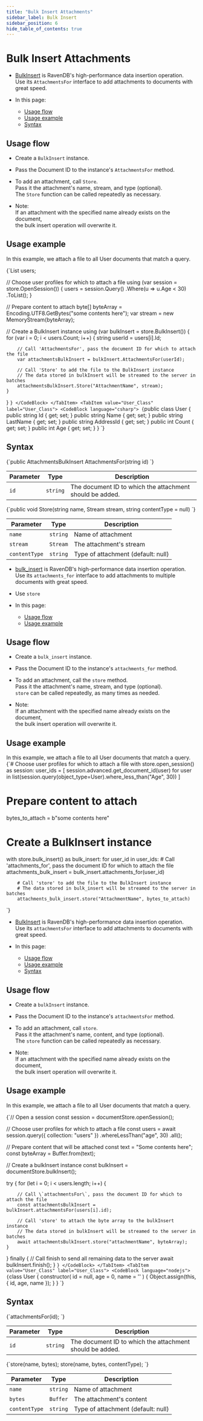 ---
title: "Bulk Insert Attachments"
sidebar_label: Bulk Insert
sidebar_position: 6
hide_table_of_contents: true
---




# Bulk Insert Attachments
<LanguageSwitcher supportedLanguages={supportedLanguages} />
<LanguageContent language="csharp">

<Admonition type="note" title="Note">

* [BulkInsert](../../client-api/bulk-insert/how-to-work-with-bulk-insert-operation) is RavenDB's high-performance data insertion operation.  
  Use its `AttachmentsFor` interface to add attachments to documents with great speed.  

* In this page:  
    * [Usage flow](../../document-extensions/attachments/bulk-insert#usage-flow)  
    * [Usage example](../../document-extensions/attachments/bulk-insert#usage-example)
    * [Syntax](../../document-extensions/attachments/bulk-insert#syntax)

</Admonition>

## Usage flow

* Create a `BulkInsert` instance.  

* Pass the Document ID to the instance's `AttachmentsFor` method.

* To add an attachment, call `Store`.  
  Pass it the attachment's name, stream, and type (optional).  
  The `Store` function can be called repeatedly as necessary.

* Note:  
  If an attachment with the specified name already exists on the document,  
  the bulk insert operation will overwrite it.



## Usage example

In this example, we attach a file to all User documents that match a query.  
 
<Tabs groupId='languageSyntax'>
<TabItem value="BulkInsert_Attachments" label="BulkInsert_Attachments">
<CodeBlock language="csharp">
{`List<User> users;

// Choose user profiles for which to attach a file
using (var session = store.OpenSession())
{
    users = session.Query<User>()
        .Where(u => u.Age < 30)
        .ToList();
}

// Prepare content to attach
byte[] byteArray = Encoding.UTF8.GetBytes("some contents here");
var stream = new MemoryStream(byteArray);

// Create a BulkInsert instance
using (var bulkInsert = store.BulkInsert())
{
    for (var i = 0; i < users.Count; i++)
    {
        string userId = users[i].Id;
        
        // Call 'AttachmentsFor', pass the document ID for which to attach the file
        var attachmentsBulkInsert = bulkInsert.AttachmentsFor(userId);

        // Call 'Store' to add the file to the BulkInsert instance
        // The data stored in bulkInsert will be streamed to the server in batches 
        attachmentsBulkInsert.Store("AttachmentName", stream);
    }
}
`}
</CodeBlock>
</TabItem>
<TabItem value="User_Class" label="User_Class">
<CodeBlock language="csharp">
{`public class User
{
    public string Id { get; set; }
    public string Name { get; set; }
    public string LastName { get; set; }
    public string AddressId { get; set; }
    public int Count { get; set; }
    public int Age { get; set; }
}
`}
</CodeBlock>
</TabItem>
</Tabs>



## Syntax

<TabItem value="something" label="AttachmentsFor-definition">
<CodeBlock language="csharp">
{`public AttachmentsBulkInsert AttachmentsFor(string id)
`}
</CodeBlock>
</TabItem>

| Parameter  | Type     | Description                                              |
|------------|----------|----------------------------------------------------------|
| `id`       | `string` | The document ID to which the attachment should be added. |
 
<TabItem value="something" label="AttachmentsFor.Store-definition">
<CodeBlock language="csharp">
{`public void Store(string name, Stream stream, string contentType = null)
`}
</CodeBlock>
</TabItem>

| Parameter     | Type     | Description                        |
|---------------|----------|------------------------------------|
| `name`        | `string` | Name of attachment                 |
| `stream`      | `Stream` | The attachment's stream            |
| `contentType` | `string` | Type of attachment (default: null) |




</LanguageContent>
<LanguageContent language="python">

<Admonition type="note" title="Note">

* [bulk_insert](../../client-api/bulk-insert/how-to-work-with-bulk-insert-operation) is RavenDB's 
  high-performance data insertion operation.  
  Use its `attachments_for` interface to add attachments to multiple documents with great speed.  
* Use `store` 

* In this page:  
    * [Usage flow](../../document-extensions/attachments/bulk-insert#usage-flow)  
    * [Usage example](../../document-extensions/attachments/bulk-insert#usage-example)

</Admonition>

## Usage flow

* Create a `bulk_insert` instance.  

* Pass the Document ID to the instance's `attachments_for` method.

* To add an attachment, call the `store` method.  
  Pass it the attachment's name, stream, and type (optional).  
  `store` can be called repeatedly, as many times as needed.  

* Note:  
  If an attachment with the specified name already exists on the document,  
  the bulk insert operation will overwrite it.



## Usage example

In this example, we attach a file to all User documents that match a query.  
<TabItem value="something-something" label="bulk_insert_attachment">
<CodeBlock language="python">
{`# Choose user profiles for which to attach a file
with store.open_session() as session:
    user_ids = [
        session.advanced.get_document_id(user)
        for user in list(session.query(object_type=User).where_less_than("Age", 30))
    ]

# Prepare content to attach
bytes_to_attach = b"some contents here"

# Create a BulkInsert instance
with store.bulk_insert() as bulk_insert:
    for user_id in user_ids:
        # Call 'attachments_for', pass the document ID for which to attach the file
        attachments_bulk_insert = bulk_insert.attachments_for(user_id)

        # Call 'store' to add the file to the BulkInsert instance
        # The data stored in bulk_insert will be streamed to the server in batches
        attachments_bulk_insert.store("AttachmentName", bytes_to_attach)
`}
</CodeBlock>
</TabItem>




</LanguageContent>
<LanguageContent language="nodejs">

<Admonition type="note" title="Note">

* [BulkInsert](../../client-api/bulk-insert/how-to-work-with-bulk-insert-operation) is RavenDB's high-performance data insertion operation.  
  Use its `attachmentsFor` interface to add attachments to documents with great speed.  

* In this page:  
    * [Usage flow](../../document-extensions/attachments/bulk-insert#usage-flow)  
    * [Usage example](../../document-extensions/attachments/bulk-insert#usage-example)
    * [Syntax](../../document-extensions/attachments/bulk-insert#syntax)

</Admonition>

## Usage flow

* Create a `bulkInsert` instance.  

* Pass the Document ID to the instance's `attachmentsFor` method.

* To add an attachment, call `store`.  
  Pass it the attachment's name, content, and type (optional).  
  The `store` function can be called repeatedly as necessary.

* Note:  
  If an attachment with the specified name already exists on the document,  
  the bulk insert operation will overwrite it.



## Usage example

In this example, we attach a file to all User documents that match a query.  
 
<Tabs groupId='languageSyntax'>
<TabItem value="BulkInsert_Attachments" label="BulkInsert_Attachments">
<CodeBlock language="nodejs">
{`// Open a session
const session = documentStore.openSession();

// Choose user profiles for which to attach a file
const users = await session.query({ collection: "users" })
    .whereLessThan("age", 30)
    .all();

// Prepare content that will be attached
const text = "Some contents here";
const byteArray = Buffer.from(text);

// Create a bulkInsert instance
const bulkInsert = documentStore.bulkInsert();

try {
    for (let i = 0; i < users.length; i++) {

        // Call \`attachmentsFor\`, pass the document ID for which to attach the file
        const attachmentsBulkInsert = bulkInsert.attachmentsFor(users[i].id);
        
        // Call 'store' to attach the byte array to the bulkInsert instance
        // The data stored in bulkInsert will be streamed to the server in batches 
        await attachmentsBulkInsert.store("attachmentName", byteArray);
    }
} finally {
    // Call finish to send all remaining data to the server
    await bulkInsert.finish();
}
`}
</CodeBlock>
</TabItem>
<TabItem value="User_Class" label="User_Class">
<CodeBlock language="nodejs">
{`class User {
    constructor(
        id = null,
        age = 0,
        name = ''
    ) {
        Object.assign(this, {
            id,
            age,
            name
        });
    }
}
`}
</CodeBlock>
</TabItem>
</Tabs>



## Syntax

<TabItem value="something-something" label="syntax_1">
<CodeBlock language="nodejs">
{`attachmentsFor(id);
`}
</CodeBlock>
</TabItem>

| Parameter  | Type     | Description                                              |
|------------|----------|----------------------------------------------------------|
| `id`       | `string` | The document ID to which the attachment should be added. |
 
<TabItem value="something-something" label="syntax_2">
<CodeBlock language="nodejs">
{`store(name, bytes);
store(name, bytes, contentType);
`}
</CodeBlock>
</TabItem>

| Parameter     | Type     | Description                        |
|---------------|----------|------------------------------------|
| `name`        | `string` | Name of attachment                 |
| `bytes`       | `Buffer` | The attachment's content           |
| `contentType` | `string` | Type of attachment (default: null) |




</LanguageContent>

<!---
### Attachments
- [Storing](../../document-extensions/attachments/storing)
- [Loading](../../document-extensions/attachments/loading)
- [Deleting](../../document-extensions/attachments/deleting)


-->